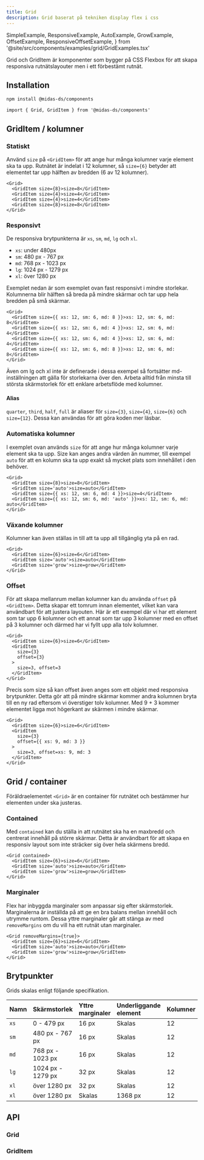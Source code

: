 ```yaml
---
title: Grid
description: Grid baserat på tekniken display flex i css
---
```


  SimpleExample,
  ResponsiveExample,
  AutoExample,
  GrowExample,
  OffsetExample,
  ResponsiveOffsetExample,
} from '@site/src/components/examples/grid/GridExamples.tsx'

<ComponentHeader
  name='Grid'
  friendlyName='Rutnät'
  overrideHeadlessLink=''
/>

Grid och GridItem är komponenter som bygger på CSS Flexbox för att skapa responsiva rutnätslayouter men i ett förbestämt rutnät.

<SimpleExample />

## Installation

```bash npm2yarn
npm install @midas-ds/components
```

```tsx
import { Grid, GridItem } from '@midas-ds/components'
```

## GridItem / kolumner

### Statiskt

Använd `size` på `<GridItem>` för att ange hur många kolumner varje element ska ta upp. Rutnätet är indelat i 12 kolumner, så `size={6}` betyder att elementet tar upp hälften av bredden (6 av 12 kolumner).

```tsx
<Grid>
  <GridItem size={8}>size=8</GridItem>
  <GridItem size={4}>size=4</GridItem>
  <GridItem size={4}>size=4</GridItem>
  <GridItem size={8}>size=8</GridItem>
</Grid>
```

<SimpleExample />

### Responsivt

De responsiva brytpunkterna är `xs`, `sm`, `md`, `lg` och `xl`.

- `xs`: under 480px
- `sm`: 480 px - 767 px
- `md`: 768 px - 1023 px
- `lg`: 1024 px - 1279 px
- `xl`: över 1280 px

Exemplet nedan är som exemplet ovan fast responsivt i mindre storlekar. Kolumnerna blir hälften så breda på mindre skärmar och tar upp hela bredden på små skärmar.

```tsx
<Grid>
  <GridItem size={{ xs: 12, sm: 6, md: 8 }}>xs: 12, sm: 6, md: 8</GridItem>
  <GridItem size={{ xs: 12, sm: 6, md: 4 }}>xs: 12, sm: 6, md: 4</GridItem>
  <GridItem size={{ xs: 12, sm: 6, md: 4 }}>xs: 12, sm: 6, md: 4</GridItem>
  <GridItem size={{ xs: 12, sm: 6, md: 8 }}>xs: 12, sm: 6, md: 8</GridItem>
</Grid>
```

<ResponsiveExample />

Även om lg och xl inte är definerade i dessa exempel så fortsätter md-inställningen att gälla för storlekarna över den. Arbeta alltid från minsta till största skärmstorlek för ett enklare arbetsflöde med kolumner.

#### Alias

`quarter`, `third`, `half`, `full` är aliaser för `size={3}`, `size={4}`, `size={6}` och `size={12}`. Dessa kan användas för att göra koden mer läsbar.

### Automatiska kolumner

I exemplet ovan används `size` för att ange hur många kolumner varje element ska ta upp. Size kan anges andra värden än nummer, till exempel `auto` för att en kolumn ska ta upp exakt så mycket plats som innehållet i den behöver.

```tsx {3}
<Grid>
  <GridItem size={8}>size=8</GridItem>
  <GridItem size='auto'>size=auto</GridItem>
  <GridItem size={{ xs: 12, sm: 6, md: 4 }}>size=4</GridItem>
  <GridItem size={{ xs: 12, sm: 6, md: 'auto' }}>xs: 12, sm: 6, md: auto</GridItem>
</Grid>
```

<AutoExample />

### Växande kolumner

Kolumner kan även ställas in till att ta upp all tillgänglig yta på en rad.

```tsx {4}
<Grid>
  <GridItem size={6}>size=6</GridItem>
  <GridItem size='auto'>size=auto</GridItem>
  <GridItem size='grow'>size=grow</GridItem>
</Grid>
```

<GrowExample />

### Offset

För att skapa mellanrum mellan kolumner kan du använda `offset` på `<GridItem>`. Detta skapar ett tomrum innan elementet, vilket kan vara användbart för att justera layouten. Här är ett exempel där vi har ett element som tar upp 6 kolumner och ett annat som tar upp 3 kolumner med en offset på 3 kolumner och därmed har vi fyllt upp alla tolv kolumner.

```tsx {5}
<Grid>
  <GridItem size={6}>size=6</GridItem>
  <GridItem
    size={3}
    offset={3}
  >
    size=3, offset=3
  </GridItem>
</Grid>
```

<OffsetExample />

Precis som size så kan offset även anges som ett objekt med responsiva brytpunkter. Detta gör att på mindre skärmar kommer andra kolumnen bryta till en ny rad eftersom vi överstiger tolv kolumner. Med 9 + 3 kommer elementet ligga mot högerkant av skärmen i mindre skärmar.

```tsx {5}
<Grid>
  <GridItem size={6}>size=6</GridItem>
  <GridItem
    size={3}
    offset={{ xs: 9, md: 3 }}
  >
    size=3, offset=xs: 9, md: 3
  </GridItem>
</Grid>
```

<ResponsiveOffsetExample />

## Grid / container

Föräldraelementet `<Grid>` är en container för rutnätet och bestämmer hur elementen under ska justeras.

### Contained

Med `contained` kan du ställa in att rutnätet ska ha en maxbredd och centrerat innehåll på större skärmar. Detta är användbart för att skapa en responsiv layout som inte sträcker sig över hela skärmens bredd.

```tsx {1}
<Grid contained>
  <GridItem size={6}>size=6</GridItem>
  <GridItem size='auto'>size=auto</GridItem>
  <GridItem size='grow'>size=grow</GridItem>
</Grid>
```

### Marginaler

Flex har inbyggda marginaler som anpassar sig efter skärmstorlek. Marginalerna är inställda på att ge en bra balans mellan innehåll och utrymme runtom. Dessa yttre marginaler går att stänga av med `removeMargins` om du vill ha ett rutnät utan marginaler.

```tsx {1}
<Grid removeMargins={true}>
  <GridItem size={6}>size=6</GridItem>
  <GridItem size='auto'>size=auto</GridItem>
  <GridItem size='grow'>size=grow</GridItem>
</Grid>
```

## Brytpunkter

Grids skalas enligt följande specifikation.

| Namn | Skärmstorlek      | Yttre marginaler | Underliggande element | Kolumner | Inre marginaler | Contained |
| :--- | :---------------- | :--------------- | :-------------------- | :------- | :-------------- | :-------- |
| `xs` | 0 - 479 px        | 16 px            | Skalas                | 12       | 16 px           |           |
| `sm` | 480 px - 767 px   | 16 px            | Skalas                | 12       | 16 px           |           |
| `md` | 768 px - 1023 px  | 16 px            | Skalas                | 12       | 16 px           |           |
| `lg` | 1024 px - 1279 px | 32 px            | Skalas                | 12       | 16 px           |           |
| `xl` | över 1280 px      | 32 px            | Skalas                | 12       | 24 px           | Nej       |
| `xl` | över 1280 px      | Skalas           | 1368 px               | 12       | 24 px           | Ja        |

## API

### Grid

<PropTable name='Grid' />

### GridItem

<PropTable
  name='GridItem'
  defaultOpen={false}
/>
```
